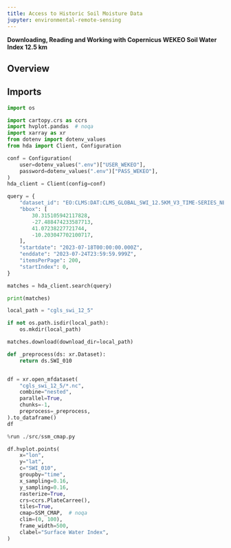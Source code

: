 ```yaml
---
title: Access to Historic Soil Moisture Data
jupyter: environmental-remote-sensing
---
```


**Downloading, Reading and Working with Copernicus WEKEO Soil Water Index 12.5 km**


## Overview


## Imports


```python
import os

import cartopy.crs as ccrs
import hvplot.pandas  # noqa
import xarray as xr
from dotenv import dotenv_values
from hda import Client, Configuration
```

```python
conf = Configuration(
    user=dotenv_values(".env")["USER_WEKEO"],
    password=dotenv_values(".env")["PASS_WEKEO"],
)
hda_client = Client(config=conf)
```

```python
query = {
    "dataset_id": "EO:CLMS:DAT:CLMS_GLOBAL_SWI_12.5KM_V3_TIME-SERIES_NETCDF",
    "bbox": [
        30.315105942117828,
        -27.488474233587713,
        41.07238227721744,
        -10.203047702100717,
    ],
    "startdate": "2023-07-18T00:00:00.000Z",
    "enddate": "2023-07-24T23:59:59.999Z",
    "itemsPerPage": 200,
    "startIndex": 0,
}

matches = hda_client.search(query)

print(matches)
```

```python
local_path = "cgls_swi_12_5"

if not os.path.isdir(local_path):
    os.mkdir(local_path)

matches.download(download_dir=local_path)
```

```python
def _preprocess(ds: xr.Dataset):
    return ds.SWI_010


df = xr.open_mfdataset(
    "cgls_swi_12_5/*.nc",
    combine="nested",
    parallel=True,
    chunks=-1,
    preprocess=_preprocess,
).to_dataframe()
df
```

```python
%run ./src/ssm_cmap.py

df.hvplot.points(
    x="lon",
    y="lat",
    c="SWI_010",
    groupby="time",
    x_sampling=0.16,
    y_sampling=0.16,
    rasterize=True,
    crs=ccrs.PlateCarree(),
    tiles=True,
    cmap=SSM_CMAP,  # noqa
    clim=(0, 100),
    frame_width=500,
    clabel="Surface Water Index",
)
```
